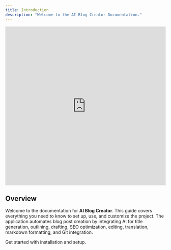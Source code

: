 ```yaml
---
title: Introduction
description: "Welcome to the AI Blog Creator Documentation."
---
```


<iframe
  style="width: 100%; max-width: 1000px; margin: 0 auto;"
  height="500"
  src="https://www.youtube.com/embed/qrAArDmlAus"
  frameborder="0"
  allow="accelerometer; autoplay; clipboard-write; encrypted-media; gyroscope; picture-in-picture"
  allowfullscreen
></iframe>

## Overview

Welcome to the documentation for **AI Blog Creator**. This guide covers everything you need to know to set up, use, and customize the project. The application automates blog post creation by integrating AI for title generation, outlining, drafting, SEO optimization, editing, translation, markdown formatting, and Git integration.

<CardGroup cols={2}>
  <Card title="Getting Started" icon="code" href="/getting-started">
    Get started with installation and setup.
  </Card>
</CardGroup>
